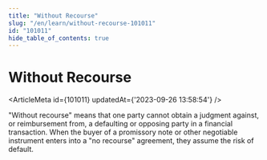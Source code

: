 ```yaml
---
title: "Without Recourse"
slug: "/en/learn/without-recourse-101011"
id: "101011"
hide_table_of_contents: true
---
```



# Without Recourse

<ArticleMeta id={101011} updatedAt={'2023-09-26 13:58:54'} />
<div className='border-solid border-b border-t-0 my-4 border-[var(--ifm-color-gray-300)]' />

"Without recourse" means that one party cannot obtain a judgment against, or reimbursement from, a defaulting or opposing party in a financial transaction. When the buyer of a promissory note or other negotiable instrument enters into a "no recourse" agreement, they assume the risk of default.
